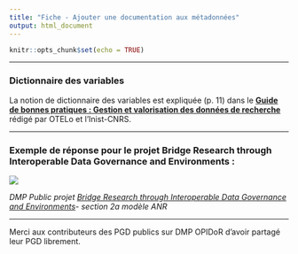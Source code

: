 ```yaml
---
title: "Fiche - Ajouter une documentation aux métadonnées"
output: html_document
---
```


```r
knitr::opts_chunk$set(echo = TRUE)
```

------------------------------------------------------------------------

### Dictionnaire des variables

La notion de dictionnaire des variables est expliquée (p. 11) dans le [**Guide de bonnes pratiques : Gestion et valorisation des données de recherche**](https://ordar.otelo.univ-lorraine.fr/files/ORDAR-1/GuideBP_Otelo_Inist_20170620.pdf) rédigé par OTELo et l'Inist-CNRS.

------------------------------------------------------------------------

### Exemple de réponse pour le projet Bridge Research through Interoperable Data Governance and Environments :

![](images/documentation%20et%20me%CC%81tadonne%CC%81es.png)

*DMP Public projet [Bridge Research through Interoperable Data Governance and Environments](https://dmp.opidor.fr/plans/10339/export.pdf)- section 2a modèle ANR*

------------------------------------------------------------------------

Merci aux contributeurs des PGD publics sur DMP OPIDoR d'avoir partagé leur PGD librement.
